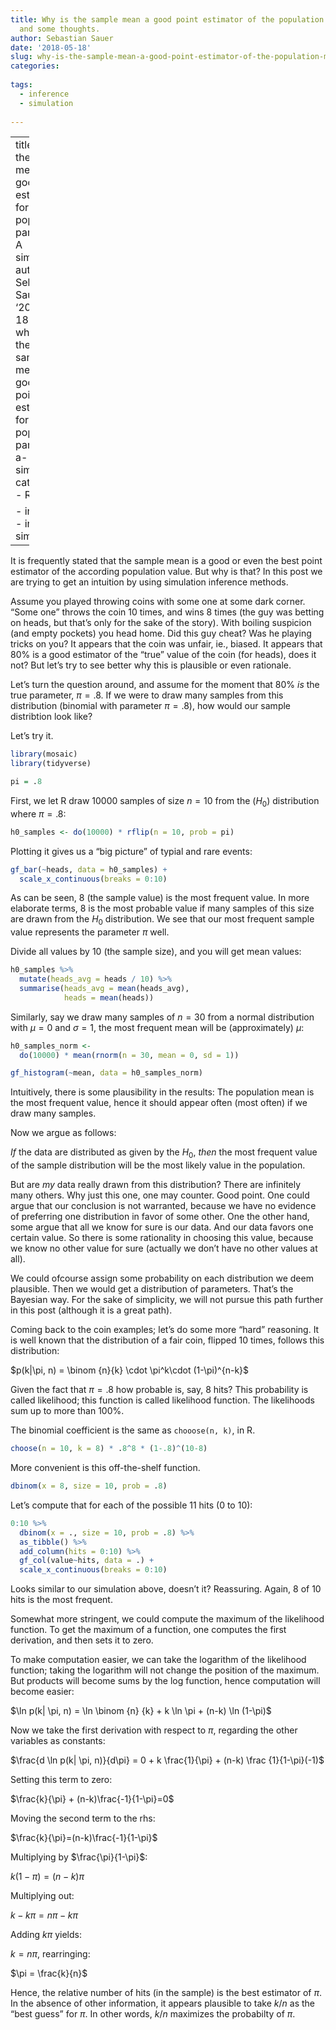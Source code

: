 ```yaml
---
title: Why is the sample mean a good point estimator of the population mean? A simulation
  and some thoughts.
author: Sebastian Sauer
date: '2018-05-18'
slug: why-is-the-sample-mean-a-good-point-estimator-of-the-population-mean-a-simulation-and-some-thoughts
categories:
  
tags:
  - inference
  - simulation
  
---
```


---
title: Why is the sample mean a good point estimator for the population parameter?
  A simulation.
author: Sebastian Sauer
date: '2018-05-18'
slug: why-is-the-sample-mean-a-good-point-estimator-for-the-population-parameter-a-simulation
categories:
  - R
tags:
  
  - inference
  - intuition
  - simulation
---


It is frequently stated that the sample mean is a good or even the best point estimator of the according population value. But why is that? In this post we are trying to get an intuition by using simulation inference methods.


Assume you played throwing coins with some one at some dark corner. "Some one" throws the coin 10 times, and wins 8 times (the guy was betting on heads, but that's only for the sake of the story). With boiling suspicion (and empty pockets) you head home. Did this guy cheat? Was he playing tricks on you? It appears that the coin was unfair, ie., biased. It appears that 80% is a good estimator of the "true" value of the coin (for heads), does it not? But let's try to see better why this is plausible or even rationale.

Let's turn the question around, and assume for the moment that 80% *is* the true parameter, $\pi=.8$. If we were to draw many samples from this distribution (binomial with parameter $\pi = .8$), how would our sample distribtion look like?

Let's try it.

```r
library(mosaic)
library(tidyverse)
```

```r
pi = .8
```

First, we let R draw 10000 samples of size $n=10$ from the ($H_0$) distribution where $\pi = .8$:

```r
h0_samples <- do(10000) * rflip(n = 10, prob = pi)
```

Plotting it gives us a "big picture" of typial and rare events:

```r
gf_bar(~heads, data = h0_samples) +
  scale_x_continuous(breaks = 0:10)
```

As can be seen, 8 (the sample value) is the most frequent value. In more elaborate terms, 8 is the most probable value if many samples of this size are drawn from the $H_0$ distribution. We see that our most frequent sample value represents the parameter $\pi$ well.


Divide all values by 10 (the sample size), and you will get mean values:

```r
h0_samples %>% 
  mutate(heads_avg = heads / 10) %>% 
  summarise(heads_avg = mean(heads_avg),
            heads = mean(heads))
```

Similarly, say we  draw many samples of $n=30$ from a normal distribution with $\mu=0$ and $\sigma=1$, the most frequent mean will be (approximately) $\mu$:

```r
h0_samples_norm <- 
  do(10000) * mean(rnorm(n = 30, mean = 0, sd = 1))
```

```r
gf_histogram(~mean, data = h0_samples_norm)
```

Intuitively, there is some plausibility in the results: The population mean is the most frequent value, hence it should appear often (most often) if we draw many samples.


Now we argue as follows:

*If* the data are distributed as given by the $H_0$, *then* the most frequent value of the sample distribution will be the most likely value in the population.

But are *my* data really drawn from this distribution? There are infinitely many others. Why just this one, one may counter. Good point. One could argue that our conclusion is not warranted, because we have no evidence of preferring one distribution in favor of some other. One the other hand, some argue that all we know for sure is our data. And our data favors one certain value. So there is some rationality in choosing this value, because we know no other value for sure (actually we don't have no other values at all). 

We could ofcourse assign some probability on each distribution we deem plausible. Then we would get a distribution of parameters. That's the Bayesian way. For the sake of simplicity, we will not pursue this path further in this post (although it is a great path).

Coming back to the coin examples; let's do some more "hard" reasoning. It is well known that the distribution of a fair coin, flipped 10 times, follows this distribution:

$p(k|\pi, n) = \binom {n}{k} \cdot \pi^k\cdot  (1-\pi)^{n-k}$


Given the fact that $\pi=.8$ how probable is, say, 8 hits? This probability is called likelihood; this function is called likelihood function. The likelihoods sum up to more than 100%.

The binomial coefficient is the same as `chooose(n, k)`, in R. 

```r
choose(n = 10, k = 8) * .8^8 * (1-.8)^(10-8)
```

More convenient is this off-the-shelf function.
```r
dbinom(x = 8, size = 10, prob = .8)
```

Let's compute that for each of the possible 11 hits (0 to 10):

```r
0:10 %>% 
  dbinom(x = ., size = 10, prob = .8) %>% 
  as_tibble() %>% 
  add_column(hits = 0:10) %>% 
  gf_col(value~hits, data = .) +
  scale_x_continuous(breaks = 0:10)
```

Looks similar to our simulation above, doesn't it? Reassuring. Again, 8 of 10 hits is the most frequent.

Somewhat more stringent, we could compute the maximum of the likelihood function. To get the maximum of a function, one computes the first derivation, and then sets it to zero.

To make computation easier, we can take the logarithm of the likelihood function; taking the logarithm will not change the position of the maximum. But products will become sums by the log function, hence computation will become easier:

$\ln p(k| \pi, n) = \ln \binom {n} {k} + k \ln \pi + (n-k) \ln (1-\pi)$

Now we take the first derivation with respect to $\pi$, regarding the other variables as constants:

$\frac{d \ln p(k| \pi, n)}{d\pi} = 0 + k \frac{1}{\pi} + (n-k) \frac {1}{1-\pi}(-1)$

Setting this term to zero:

$\frac{k}{\pi} + (n-k)\frac{-1}{1-\pi}=0$

Moving the second term to the rhs:

$\frac{k}{\pi}=(n-k)\frac{-1}{1-\pi}$

Multiplying by $\frac{\pi}{1-\pi}$:

$k(1-\pi) = (n-k)\pi$

Multiplying out:

$k - k\pi = n\pi - k\pi$ 

Adding $k\pi$ yields:

$k  = n\pi$, rearringing:

$\pi = \frac{k}{n}$


Hence, the relative number of hits (in the sample) is the best estimator of $\pi$. In the absence of other information, it appears plausible to take $k/n$ as the "best guess" for $\pi$. In other words, $k/n$ maximizes the probabilty of $\pi$.


